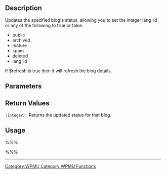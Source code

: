 == Description ==
Updates the specified blog's status, allowing you to set the integer lang_id or any of the following to true or false.

*public
*archived
*mature
*spam
*deleted
*lang_id

If $refresh is true then it will refresh the blog details.

== Parameters ==
{{Parameter|$id|integer|The id of the blog being updated.}}
{{Parameter|$pref|string|The status type being updated.}}
{{Parameter|$value|integer|The value of the status type.}}
{{Parameter|$refresh|boolean|Whether or not to refresh the blog details using refresh_blog_details().|optional|true}}

== Return Values ==
; <tt>(integer)</tt> : Returns the updated status for that blog.

== Usage ==
%%%<?php update_blog_status($id, $pref, $value, $refresh); ?>%%%

----

[[Category:WPMU]]
[[Category:WPMU Functions]]